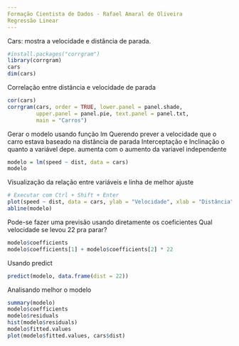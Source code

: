 ```yaml
---
Formação Cientista de Dados - Rafael Amaral de Oliveira
Regressão Linear
---
```


Cars: mostra a velocidade e distância de parada.
```r
#install.packages("corrgram")
library(corrgram)
cars
dim(cars)
```
Correlação entre distância e velocidade de parada
```r
cor(cars)
corrgram(cars, order = TRUE, lower.panel = panel.shade,
         upper.panel = panel.pie, text.panel = panel.txt,
         main = "Carros")
```
Gerar o modelo usando função lm
Querendo prever a velocidade que o carro estava baseado na distância de parada
Interceptação e Inclinação o quanto a variável depe. aumenta com o aumento da variavel independente
```r
modelo = lm(speed ~ dist, data = cars)
modelo
```
Visualização da relação entre variáveis e linha de melhor ajuste
```r
# Executar com Ctrl + Shift + Enter
plot(speed ~ dist, data = cars, ylab = "Velocidade", xlab = "Distância", main = "Carros")
abline(modelo)
```
Pode-se fazer uma previsão usando diretamente os coeficientes
Qual velocidade se levou 22 pra parar?
```r
modelo$coefficients
modelo$coefficients[1] + modelo$coefficients[2] * 22
```
Usando predict
```r
predict(modelo, data.frame(dist = 22))
```
Analisando melhor o modelo
```r
summary(modelo)
modelo$coefficients
modelo$residuals
hist(modelo$residuals)
modelo$fitted.values
plot(modelo$fitted.values, cars$dist)
```

